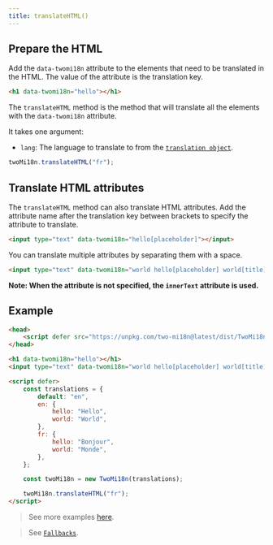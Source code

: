 ```yaml
---
title: translateHTML()
---
```


## Prepare the HTML

Add the `data-twomi18n` attribute to the elements that need to be translated in the HTML. The value of the attribute is the translation key.

```html
<h1 data-twomi18n="hello"></h1>
```

The `translateHTML` method is the method that will translate all the elements with the `data-twomi18n` attribute.

It takes one argument:

-   `lang`: The language to translate to from the [`translation object`](/usages/initialization#the-translations-object).

```js
twoMi18n.translateHTML("fr");
```

## Translate HTML attributes

The `translateHTML` method can also translate HTML attributes. Add the attribute name after the translation key between brackets to specify the attribute to translate.

```html
<input type="text" data-twomi18n="hello[placeholder]"></input>
```

You can translate multiple attributes by separating them with a space.

```html 
<input type="text" data-twomi18n="world hello[placeholder] world[title]"></input>
```

**Note: When the attribute is not specified, the `innerText` attribute is used.**

## Example

```html {23}
<head>
	<script defer src="https://unpkg.com/two-mi18n@latest/dist/TwoMi18n.umd.js"></script>
</head>

<h1 data-twomi18n="hello"></h1>
<input type="text" data-twomi18n="world hello[placeholder] world[title]"></input>

<script defer>
	const translations = {
		default: "en",
		en: {
			hello: "Hello",
			world: "World",
		},
		fr: {
			hello: "Bonjour",
			world: "Monde",
		},
	};

	const twoMi18n = new TwoMi18n(translations);

	twoMi18n.translateHTML("fr");
</script>
```

> See more examples [here](/concept/examples).

> See [`Fallbacks`](/references/fallbacks).

